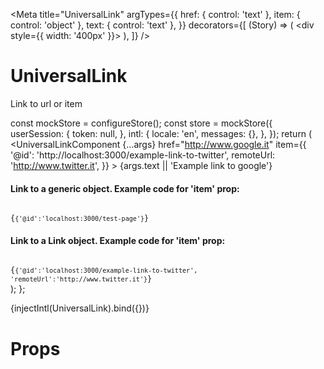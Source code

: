 
<Meta
  title="UniversalLink"
  argTypes={{
    href: { control: 'text' },
    item: { control: 'object' },
    text: { control: 'text' },
  }}
  decorators={[
    (Story) => (
      <div style={{ width: '400px' }}>
        <Story />
      </div>
    ),
  ]}
/>

# UniversalLink

Link to url or item

  const mockStore = configureStore();
  const store = mockStore({
    userSession: {
      token: null,
    },
    intl: {
      locale: 'en',
      messages: {},
    },
  });
  return (
    <Provider store={store}>
      <UniversalLinkComponent
        {...args}
        href="http://www.google.it"
        item={{
          '@id': 'http://localhost:3000/example-link-to-twitter',
          remoteUrl: 'http://www.twitter.it',
        }}
      >
        {args.text || 'Example link to google'}
      </UniversalLinkComponent>
      <h4>Link to a generic object. Example code for 'item' prop:</h4>
      <code> {`{'@id':'localhost:3000/test-page'}`}</code>
      <h4>Link to a Link object. Example code for 'item' prop:</h4>
      <code>
        {`{'@id':'localhost:3000/example-link-to-twitter', 'remoteUrl':'http://www.twitter.it'}`}
      </code>
    </Provider>
  );
};

<Story name="UniversalLink">{injectIntl(UniversalLink).bind({})}</Story>

# Props

<ArgsTable of={UniversalLinkComponent} />
